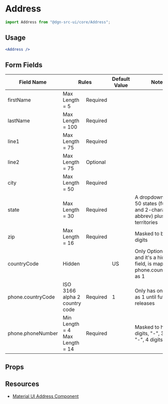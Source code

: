 
<Meta title="Address" component={Address} />

# Address

```js static
import Address from "@dgn-src-ui/core/Address";
```

## Usage

```jsx
<Address />
```

## Form Fields

<table>
  <thead>
    <tr>
      <th>Field Name</th>
      <th colSpan="2">Rules</th>
      <th>Default Value</th>
      <th>Notes</th>
    </tr>
  </thead>
  <tbody>
    <tr>
      <td>firstName</td>
      <td>Max Length = 5</td>
      <td>Required</td>
      <td></td>
      <td></td>
    </tr>
    <tr>
      <td>lastName</td>
      <td>Max Length = 100</td>
      <td>Required</td>
      <td></td>
      <td></td>
    </tr>
    <tr>
      <td>line1</td>
      <td>Max Length = 75</td>
      <td>Required</td>
      <td></td>
      <td></td>
    </tr>
    <tr>
      <td>line2</td>
      <td>Max Length = 75</td>
      <td>Optional</td>
      <td></td>
      <td></td>
    </tr>
    <tr>
      <td>city</td>
      <td>Max Length = 50</td>
      <td>Required</td>
      <td></td>
      <td></td>
    </tr>
    <tr>
      <td>state</td>
      <td>Max Length = 30</td>
      <td>Required</td>
      <td></td>
      <td>
        A dropdown with all 50 states (full name and 2-character abbrev) plus US
        territories
      </td>
    </tr>
    <tr>
      <td>zip</td>
      <td>Max Length = 16</td>
      <td>Required</td>
      <td></td>
      <td>Masked to be 5 digits</td>
    </tr>
    <tr>
      <td>countryCode</td>
      <td>Hidden</td>
      <td></td>
      <td>US</td>
      <td>
        Only Option is US, and it's a hidden field, is mapped to
        phone.countryCode as 1
      </td>
    </tr>
    <tr>
      <td>phone.countryCode</td>
      <td>ISO 3166 alpha 2 country code</td>
      <td>Required</td>
      <td>1</td>
      <td>Only has one option as 1 until future releases</td>
    </tr>
    <tr>
      <td>phone.phoneNumber</td>
      <td>Min Length = 4 Max Length = 14</td>
      <td>Required</td>
      <td></td>
      <td>Masked to have 3 digits, "-", 3 digits, "-", 4 digits </td>
    </tr>
  </tbody>
</table>

## Props

<Props of={Address} />

## Resources

- [Material UI Address Component](https://material-ui.com/components/Address/)
